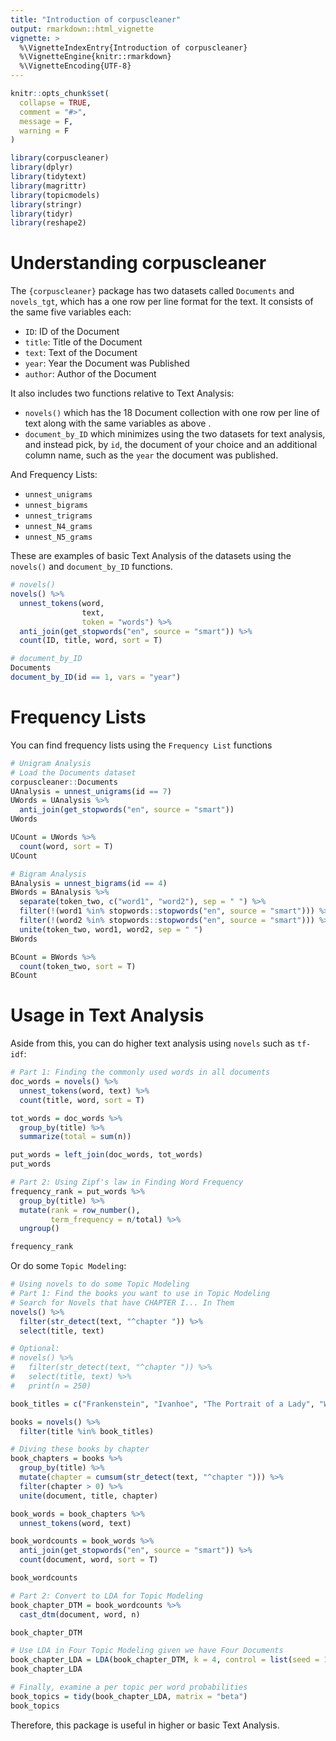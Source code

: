 ```yaml
---
title: "Introduction of corpuscleaner"
output: rmarkdown::html_vignette
vignette: >
  %\VignetteIndexEntry{Introduction of corpuscleaner}
  %\VignetteEngine{knitr::rmarkdown}
  %\VignetteEncoding{UTF-8}
---
```


```r
knitr::opts_chunk$set(
  collapse = TRUE,
  comment = "#>", 
  message = F,
  warning = F
)
```

```r
library(corpuscleaner)
library(dplyr)
library(tidytext)
library(magrittr)
library(topicmodels)
library(stringr)
library(tidyr)
library(reshape2)
```

# Understanding corpuscleaner

The `{corpuscleaner}` package has two datasets called `Documents` and `novels_tgt`, which has a one row per line format for the text. It consists of the same five variables each:

-   `ID`: ID of the Document
-   `title`: Title of the Document
-   `text`: Text of the Document
-   `year`: Year the Document was Published
-   `author`: Author of the Document

It also includes two functions relative to Text Analysis:

-   `novels()` which has the 18 Document collection with one row per line of text along with the same variables as above .
-   `document_by_ID` which minimizes using the two datasets for text analysis, and instead pick, by `id`, the document of your choice and an additional column name, such as the `year` the document was published.

And Frequency Lists: 

* `unnest_unigrams` 
* `unnest_bigrams` 
* `unnest_trigrams` 
* `unnest_N4_grams` 
* `unnest_N5_grams`

These are examples of basic Text Analysis of the datasets using the `novels()` and `document_by_ID` functions.

```r
# novels()
novels() %>%
  unnest_tokens(word, 
                text, 
                token = "words") %>%
  anti_join(get_stopwords("en", source = "smart")) %>%
  count(ID, title, word, sort = T)

# document_by_ID
Documents
document_by_ID(id == 1, vars = "year") 
```

# Frequency Lists
You can find frequency lists using the `Frequency List` functions

```r
# Unigram Analysis
# Load the Documents dataset 
corpuscleaner::Documents
UAnalysis = unnest_unigrams(id == 7)
UWords = UAnalysis %>%
  anti_join(get_stopwords("en", source = "smart"))
UWords

UCount = UWords %>%
  count(word, sort = T)
UCount

# Bigram Analysis
BAnalysis = unnest_bigrams(id == 4)
BWords = BAnalysis %>%
  separate(token_two, c("word1", "word2"), sep = " ") %>%
  filter(!(word1 %in% stopwords::stopwords("en", source = "smart"))) %>%
  filter(!(word2 %in% stopwords::stopwords("en", source = "smart"))) %>%
  unite(token_two, word1, word2, sep = " ")
BWords

BCount = BWords %>%
  count(token_two, sort = T)
BCount
```

# Usage in Text Analysis

Aside from this, you can do higher text analysis using `novels` such as `tf-idf`:

```r
# Part 1: Finding the commonly used words in all documents
doc_words = novels() %>%
  unnest_tokens(word, text) %>%
  count(title, word, sort = T)

tot_words = doc_words %>%
  group_by(title) %>% 
  summarize(total = sum(n))

put_words = left_join(doc_words, tot_words)
put_words

# Part 2: Using Zipf's law in Finding Word Frequency
frequency_rank = put_words %>%
  group_by(title) %>%
  mutate(rank = row_number(),
         term_frequency = n/total) %>%
  ungroup()

frequency_rank
```

Or do some `Topic Modeling`:

```r
# Using novels to do some Topic Modeling
# Part 1: Find the books you want to use in Topic Modeling 
# Search for Novels that have CHAPTER I... In Them 
novels() %>%
  filter(str_detect(text, "^chapter ")) %>%
  select(title, text)

# Optional: 
# novels() %>%
#   filter(str_detect(text, "^chapter ")) %>%
#   select(title, text) %>%
#   print(n = 250)

book_titles = c("Frankenstein", "Ivanhoe", "The Portrait of a Lady", "Wuthering Heights")

books = novels() %>%
  filter(title %in% book_titles)

# Diving these books by chapter 
book_chapters = books %>%
  group_by(title) %>%
  mutate(chapter = cumsum(str_detect(text, "^chapter "))) %>%
  filter(chapter > 0) %>%
  unite(document, title, chapter)

book_words = book_chapters %>%
  unnest_tokens(word, text) 

book_wordcounts = book_words %>%
  anti_join(get_stopwords("en", source = "smart")) %>%
  count(document, word, sort = T)

book_wordcounts

# Part 2: Convert to LDA for Topic Modeling
book_chapter_DTM = book_wordcounts %>%
  cast_dtm(document, word, n)

book_chapter_DTM

# Use LDA in Four Topic Modeling given we have Four Documents
book_chapter_LDA = LDA(book_chapter_DTM, k = 4, control = list(seed = 1234))
book_chapter_LDA

# Finally, examine a per topic per word probabilities 
book_topics = tidy(book_chapter_LDA, matrix = "beta")
book_topics
```

Therefore, this package is useful in higher or basic Text Analysis.
